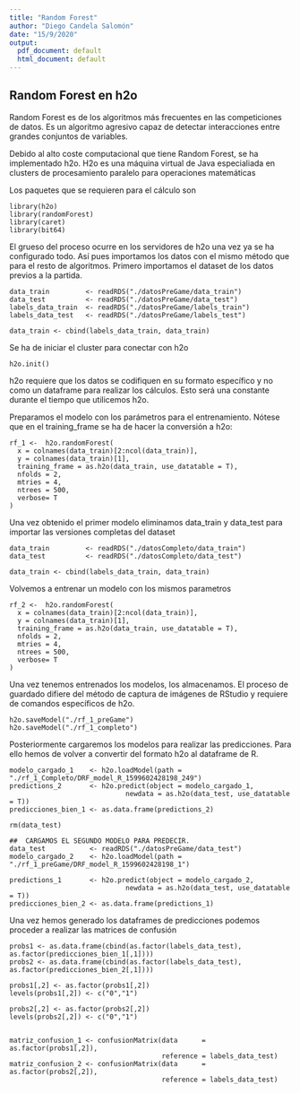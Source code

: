 ```yaml
---
title: "Random Forest"
author: "Diego Candela Salomón"
date: "15/9/2020"
output:
  pdf_document: default
  html_document: default
---
```


## Random Forest en h2o

Random Forest es de los algoritmos más frecuentes en las competiciones de datos. Es un algoritmo agresivo capaz de detectar interacciones entre grandes conjuntos de variables.

Debido al alto coste computacional que tiene Random Forest, se ha implementado h2o. H2o es una máquina virtual de Java especialiada en clusters de procesamiento paralelo para operaciones matemáticas 

Los paquetes que se requieren para el cálculo son

```
library(h2o)
library(randomForest)
library(caret)
library(bit64)
```

El grueso del proceso ocurre en los servidores de h2o una vez ya se ha configurado todo. Así pues importamos los datos con el mismo método que para el resto de algoritmos. Primero importamos el dataset de los datos previos a la partida. 

```
data_train         <- readRDS("./datosPreGame/data_train")
data_test          <- readRDS("./datosPreGame/data_test")
labels_data_train  <- readRDS("./datosPreGame/labels_train")
labels_data_test   <- readRDS("./datosPreGame/labels_test")

data_train <- cbind(labels_data_train, data_train)

```
Se ha de iniciar el cluster para conectar con h2o

```
h2o.init()

```
h2o requiere que los datos se codifiquen en su formato específico y no como un dataframe para realizar los cálculos. Esto será una constante durante el tiempo que utilicemos h2o. 

Preparamos el modelo con los parámetros para el entrenamiento. Nótese que en el training_frame se ha de hacer la conversión a h2o:

```
rf_1 <-  h2o.randomForest(
  x = colnames(data_train)[2:ncol(data_train)],
  y = colnames(data_train)[1],
  training_frame = as.h2o(data_train, use_datatable = T),
  nfolds = 2,
  mtries = 4,
  ntrees = 500,
  verbose= T
)

```
Una vez obtenido el primer modelo eliminamos data_train y data_test para importar las versiones completas del dataset

```
data_train         <- readRDS("./datosCompleto/data_train")
data_test          <- readRDS("./datosCompleto/data_test")

data_train <- cbind(labels_data_train, data_train)
```
Volvemos a entrenar un modelo con los mismos parametros

```
rf_2 <-  h2o.randomForest(
  x = colnames(data_train)[2:ncol(data_train)],
  y = colnames(data_train)[1],
  training_frame = as.h2o(data_train, use_datatable = T),
  nfolds = 2,
  mtries = 4,
  ntrees = 500,
  verbose= T
)
```
Una vez tenemos entrenados los modelos, los almacenamos. El proceso de guardado difiere del método de captura de imágenes de RStudio y requiere de comandos específicos de h2o.

```
h2o.saveModel("./rf_1_preGame")
h2o.saveModel("./rf_1_completo")
```
Posteriormente cargaremos los modelos para realizar las predicciones. Para ello hemos de volver a convertir del formato h2o al dataframe de R. 

```
modelo_cargado_1    <- h2o.loadModel(path = "./rf_1_Completo/DRF_model_R_1599602428198_249")
predictions_2       <- h2o.predict(object = modelo_cargado_1,
                             newdata = as.h2o(data_test, use_datatable = T))
predicciones_bien_1 <- as.data.frame(predictions_2)

rm(data_test)

##  CARGAMOS EL SEGUNDO MODELO PARA PREDECIR. 
data_test           <- readRDS("./datosPreGame/data_test")
modelo_cargado_2    <- h2o.loadModel(path = "./rf_1_preGame/DRF_model_R_1599602428198_1")

predictions_1       <- h2o.predict(object = modelo_cargado_2,
                             newdata = as.h2o(data_test, use_datatable = T))
predicciones_bien_2 <- as.data.frame(predictions_1)
```
Una vez hemos generado los dataframes de predicciones podemos proceder a realizar las matrices de confusión

```
probs1 <- as.data.frame(cbind(as.factor(labels_data_test), as.factor(predicciones_bien_1[,1])))
probs2 <- as.data.frame(cbind(as.factor(labels_data_test), as.factor(predicciones_bien_2[,1])))

probs1[,2] <- as.factor(probs1[,2])
levels(probs1[,2]) <- c("0","1")

probs2[,2] <- as.factor(probs2[,2])
levels(probs2[,2]) <- c("0","1")


matriz_confusion_1 <- confusionMatrix(data      = as.factor(probs1[,2]),
                                      reference = labels_data_test)
matriz_confusion_2 <- confusionMatrix(data      = as.factor(probs2[,2]),
                                      reference = labels_data_test)
```



